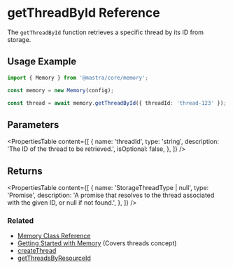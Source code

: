 # getThreadById Reference

The `getThreadById` function retrieves a specific thread by its ID from storage.

## Usage Example

```typescript
import { Memory } from '@mastra/core/memory';

const memory = new Memory(config);

const thread = await memory.getThreadById({ threadId: 'thread-123' });
```

## Parameters

<PropertiesTable
  content={[
    {
      name: 'threadId',
      type: 'string',
      description: 'The ID of the thread to be retrieved.',
      isOptional: false,
    },
  ]}
/>

## Returns

<PropertiesTable
  content={[
    {
      name: 'StorageThreadType | null',
      type: 'Promise',
      description: 'A promise that resolves to the thread associated with the given ID, or null if not found.',
    },
  ]}
/>

### Related

- [Memory Class Reference](/reference/memory/Memory.mdx)
- [Getting Started with Memory](/docs/memory/overview.mdx) (Covers threads concept)
- [createThread](/reference/memory/createThread.mdx)
- [getThreadsByResourceId](/reference/memory/getThreadsByResourceId.mdx)
